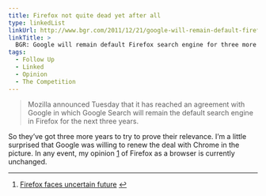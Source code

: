 ```yaml
---
title: Firefox not quite dead yet after all
type: linkedList
linkUrl: http://www.bgr.com/2011/12/21/google-will-remain-default-firefox-search-engine-for-three-more-years/
linkTitle: >
  BGR: Google will remain default Firefox search engine for three more years
tags:
  - Follow Up
  - Linked
  - Opinion
  - The Competition
---
```


> Mozilla announced Tuesday that it has reached an agreement with Google in which Google Search will remain the default search engine in Firefox for the next three years.

So they’ve got three more years to try to prove their relevance. I’m a little surprised that Google was willing to renew the deal with Chrome in the picture. In any event, my opinion [1](#ffnotdead-fn1) of Firefox as a browser is currently unchanged.

* * *

1.  [Firefox faces uncertain future](/blog/2011/12/06/firefox-faces-uncertain-future) [↩](#ffnotdead-fn1-ref)
